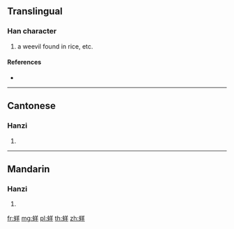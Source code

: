 {{character info/new}}
==Translingual==

===Han character===
{{Han char|rn=142|rad=虫|as=06|sn=12|four=58151|canj=LITQ}}

# a weevil found in rice, etc.

====References====
* {{Han ref|kx=1081.240|dkj=32996|dj=1549.190|hdz=42852.020|uh=86D8|ud=34520|bh=DBB1|bd=56241}}

----

==Cantonese==

===Hanzi===
{{yue-hanzi|jyut=|y=yeung5}}

# {{defn|lang=yue|sort=虫06}}

----

==Mandarin==

===Hanzi===
{{cmn-hanzi|pin=[[yáng]] ([[yang2]])|wg=yang<sup>2</sup>}}

# {{defn|lang=cmn|sort=虫06}}

[[fr:蛘]]
[[mg:蛘]]
[[pl:蛘]]
[[th:蛘]]
[[zh:蛘]]